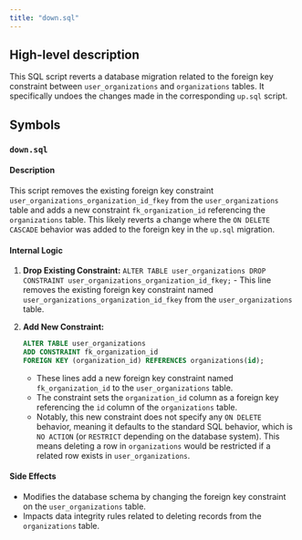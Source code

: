 ```yaml
---
title: "down.sql"
---
```


## High-level description
This SQL script reverts a database migration related to the foreign key constraint between `user_organizations` and `organizations` tables. It specifically undoes the changes made in the corresponding `up.sql` script.

## Symbols

### `down.sql`
#### Description
This script removes the existing foreign key constraint `user_organizations_organization_id_fkey` from the `user_organizations` table and adds a new constraint `fk_organization_id` referencing the `organizations` table. This likely reverts a change where the `ON DELETE CASCADE` behavior was added to the foreign key in the `up.sql` migration.

#### Internal Logic
1. **Drop Existing Constraint:** `ALTER TABLE user_organizations DROP CONSTRAINT user_organizations_organization_id_fkey;` - This line removes the existing foreign key constraint named `user_organizations_organization_id_fkey` from the `user_organizations` table.

2. **Add New Constraint:**
   ```sql
   ALTER TABLE user_organizations
   ADD CONSTRAINT fk_organization_id
   FOREIGN KEY (organization_id) REFERENCES organizations(id);
   ```
   - These lines add a new foreign key constraint named `fk_organization_id` to the `user_organizations` table. 
   - The constraint sets the `organization_id` column as a foreign key referencing the `id` column of the `organizations` table. 
   - Notably, this new constraint does not specify any `ON DELETE` behavior, meaning it defaults to the standard SQL behavior, which is `NO ACTION` (or `RESTRICT` depending on the database system). This means deleting a row in `organizations` would be restricted if a related row exists in `user_organizations`.

#### Side Effects
- Modifies the database schema by changing the foreign key constraint on the `user_organizations` table.
- Impacts data integrity rules related to deleting records from the `organizations` table.
